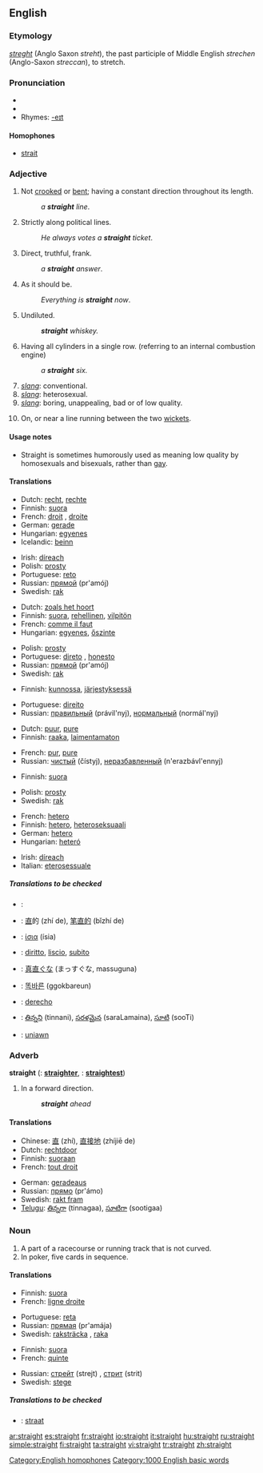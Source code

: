 ==English==

===Etymology===
{{ME.}} ''[[streght]]'' (Anglo Saxon ''streht''), the past participle of Middle English ''strechen'' (Anglo-Saxon ''streccan''), to stretch.

===Pronunciation===
*{{SAMPA|/streIt/}}
*{{audio|en-us-straight.ogg|Audio (US)}}
*Rhymes: [[Rhymes:English:-eɪt|-eɪt]]

====Homophones====
* [[strait]]

===Adjective===
{{en-adj|straighter|straightest}}

# Not [[crooked]] or [[bent]]; having a constant direction throughout its length.
#: ''a '''straight''' line''.
# Strictly along political lines.
#: ''He always votes a '''straight''' ticket''.
# Direct, truthful, frank.
#: ''a '''straight''' answer''.
# As it should be.
#: ''Everything is '''straight''' now''.
# Undiluted.
#: '''''straight''' whiskey.''
# Having all cylinders in a single row. (referring to an internal combustion engine)
#: ''a '''straight''' six.''
# ''[[slang]]'': conventional.
# ''[[slang]]'': heterosexual.
# ''[[slang]]'': boring, unappealing, bad or of low quality.
# {{cricket}} On, or near a line running between the two [[wicket]]s.

====Usage notes====
* Straight is sometimes humorously used as meaning low quality by homosexuals and bisexuals, rather than [[gay]].

====Translations====
{{trans-top|Not crooked or bent}}
*Dutch: [[recht]], [[rechte]]
*Finnish: [[suora]]
*French: [[droit]] {{m}}, [[droite]] {{f}}
*German: [[gerade]]
*Hungarian: [[egyenes]]
*Icelandic: [[beinn]]
{{trans-mid}}
*Irish: [[díreach]]
*Polish: [[prosty]]
*Portuguese: [[reto]] {{m}}
*Russian: [[прямой]] (pr'amój)
*Swedish: [[rak]]
{{trans-bottom}}

{{trans-top|Strictly along political lines}}
{{trans-mid}}
{{trans-bottom}}

{{trans-top|Direct, truthful, frank}}
*Dutch: [[zoals het hoort]]
*Finnish: [[suora]], [[rehellinen]], [[vilpitön]]
*French: [[comme il faut]]
*Hungarian: [[egyenes]], [[őszinte]]
{{trans-mid}}
*Polish: [[prosty]]
*Portuguese: [[direto]] {{m}}, [[honesto]] {{m}}
*Russian: [[прямой]] (pr'amój)
*Swedish: [[rak]]
{{trans-bottom}}

{{trans-top|As it should be}}
*Finnish: [[kunto|kunnossa]], [[järjestys|järjestyksessä]]
{{trans-mid}}
*Portuguese: [[direito]] {{m}}
*Russian: [[правильный]] (právil'nyj), [[нормальный]] (normál'nyj)
{{trans-bottom}}

{{trans-top|Undiluted}}
*Dutch: [[puur]], [[pure]]
*Finnish: [[raaka]], [[laimentamaton]]
{{trans-mid}}
*French: [[pur]], [[pure]]
*Russian: [[чистый]] (čístyj), [[неразбавленный]] (n'erazbávl'ennyj) 
{{trans-bottom}}

{{trans-top|Having all cylinders in a single row}}
*Finnish: [[suora]]
{{trans-mid}}
*Polish: [[prosty]]
*Swedish: [[rak]]
{{trans-bottom}}

{{trans-top|conventional}}
{{trans-mid}}
{{trans-bottom}}

{{trans-top|heterosexual}}
*French: [[hetero]]
*Finnish: [[hetero]], [[heteroseksuaali]]
*German: [[hetero]]
*Hungarian: [[heteró]]
{{trans-mid}}
*Irish: [[díreach]]
*Italian: [[eterosessuale]]
{{trans-bottom}}

{{trans-top|boring, unappealing, bad or of low quality}}
{{trans-mid}}
{{trans-bottom}}

{{trans-top|On, or near a line running between the two wickets}}
{{trans-mid}}
{{trans-bottom}}

=====Translations to be checked=====
{{checktrans}}
{{top}}
*{{ttbc|Arabic}}: {{ARchar|[[مستقيم]]}} {{Unicode|(mustaqí:m)}}
*{{ttbc|Chinese}}: [[直]]的 (zhí de), [[笔直的]] (bǐzhí de)
*{{ttbc|Greek}}: [[ίσια]] (ísia)
*{{ttbc|Italian}}: [[diritto]], [[liscio]], [[subito]]
*{{ttbc|Japanese}}: [[真直ぐな]] (まっすぐな, massuguna)
{{mid}}
*{{ttbc|Korean}}: [[똑바른]] (ggokbareun)
*{{ttbc|Spanish}}: [[derecho]]
*{{ttbc|Telugu}}: [[తిన్నని]] (tinnani), [[సరళమైన]] (saraLamaina), [[సూటి]] (sooTi)
*{{ttbc|Welsh}}: [[uniawn]]
{{bottom}}

===Adverb===
'''straight''' ({{compar}}: '''[[straighter]]''', {{superl}}: '''[[straightest]]''')

# In a forward direction.
#: '''''straight''' ahead''

====Translations====

{{top}}
*Chinese: [[直]] (zhí), [[直接地]] (zhíjiē de)
*Dutch: [[rechtdoor]]
*Finnish: [[suoraan]]
*French: [[tout droit]]
{{mid}}
*German: [[geradeaus]]
*Russian: [[прямо]] (pr'ámo)
*Swedish: [[rakt fram]]
*[[Telugu]]: [[తిన్నగా]] (tinnagaa), [[సూటిగా]] (sootigaa)
{{bottom}}

===Noun===
{{en-noun}}

# A part of a racecourse or running track that is not curved.
# In poker, five cards in sequence.

====Translations====
{{trans-top|A part of a racecourse or running track that is not curved}}
*Finnish: [[suora]]
*French: [[ligne droite]] {{f}}
{{trans-mid}}
*Portuguese: [[reta]] {{f}}
*Russian: [[прямая]] (pr'amája) {{f}}
*Swedish: [[raksträcka]] {{c}}, [[raka]] {{c}}
{{trans-bottom}}

{{trans-top|In poker, five cards in sequence}}
*Finnish: [[suora]]
*French: [[quinte]] {{f}}
{{trans-mid}}
*Russian: [[стрейт]] (strejt) {{m}}, [[стрит]] (strit) {{m}}
*Swedish: [[stege]] {{c}}
{{trans-bottom}}

=====Translations to be checked=====
{{checktrans}}
{{top}}
*{{ttbc|Dutch}}: [[straat]]
{{mid}}
{{bottom}}

[[Category:English homophones]]
[[Category:1000 English basic words]]

[[ar:straight]]
[[es:straight]]
[[fr:straight]]
[[io:straight]]
[[it:straight]]
[[hu:straight]]
[[ru:straight]]
[[simple:straight]]
[[fi:straight]]
[[ta:straight]]
[[vi:straight]]
[[tr:straight]]
[[zh:straight]]